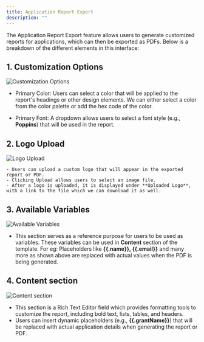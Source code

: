 ```yaml
---
title: Application Report Export
description: ""
---
```

The Application Report Export feature allows users to generate customized reports for applications, which can then be exported as PDFs. Below is a breakdown of the different elements in this interface:

## 1. Customization Options

![Customization Options](/images/guides/application-report-export/customization.png)
   - Primary Color: Users can select a color that will be applied to the report's headings or other design elements. We can either select a color from the color palette or add the hex code of the color.

   - Primary Font: A dropdown allows users to select a font style (e.g., **Poppins**) that will be used in the report.

## 2. Logo Upload

![Logo Upload](/images/guides/application-report-export/logo-upload.png)

    - Users can upload a custom logo that will appear in the exported report or PDF.
    - Clicking Upload allows users to select an image file.
    - After a logo is uploaded, it is displayed under **Uploaded Logo**, with a link to the file which we can download it as well.

## 3. Available Variables

![Available Variables](/images/guides/available-variables.png)
- This section serves as a reference purpose for users to be used as variables. These variables can be used in **Content** section of the template. For eg: Placeholders like **&#123;&#123;.name&#125;&#125;, &#123;&#123;.email&#125;&#125;** and many more as shown above are replaced with actual values when the PDF is being generated. 

## 4. Content section

![Content section](/images/guides/application-report-export/content.png)
- This section is a Rich Text Editor field which provides formatting tools to customize the report, including bold text, lists, tables, and headers.
- Users can insert dynamic placeholders (e.g., **&#123;&#123;.grantName&#125;&#125;**) that will be replaced with actual application details when generating the report or PDF.